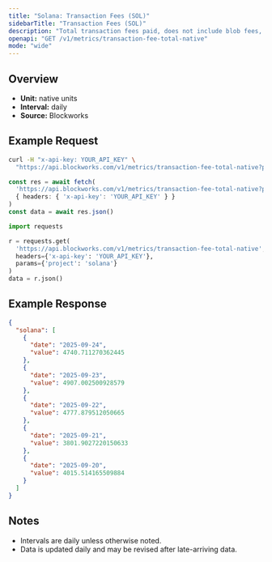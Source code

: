 ```yaml
---
title: "Solana: Transaction Fees (SOL)"
sidebarTitle: "Transaction Fees (SOL)"
description: "Total transaction fees paid, does not include blob fees, out-of-protocol tips, or additional sources of revenue"
openapi: "GET /v1/metrics/transaction-fee-total-native"
mode: "wide"
---
```


## Overview

- **Unit:** native units
- **Interval:** daily
- **Source:** Blockworks

## Example Request

<CodeGroup>

```bash cURL
curl -H "x-api-key: YOUR_API_KEY" \
  "https://api.blockworks.com/v1/metrics/transaction-fee-total-native?project=solana"
```

```typescript TypeScript
const res = await fetch(
  'https://api.blockworks.com/v1/metrics/transaction-fee-total-native?project=solana',
  { headers: { 'x-api-key': 'YOUR_API_KEY' } }
)
const data = await res.json()
```

```python Python
import requests

r = requests.get(
  'https://api.blockworks.com/v1/metrics/transaction-fee-total-native',
  headers={'x-api-key': 'YOUR_API_KEY'},
  params={'project': 'solana'}
)
data = r.json()
```

</CodeGroup>

## Example Response

```json
{
  "solana": [
    {
      "date": "2025-09-24",
      "value": 4740.711270362445
    },
    {
      "date": "2025-09-23",
      "value": 4907.002500928579
    },
    {
      "date": "2025-09-22",
      "value": 4777.879512050665
    },
    {
      "date": "2025-09-21",
      "value": 3801.9027220150633
    },
    {
      "date": "2025-09-20",
      "value": 4015.514165509884
    }
  ]
}
```

## Notes
- Intervals are daily unless otherwise noted.
- Data is updated daily and may be revised after late-arriving data.